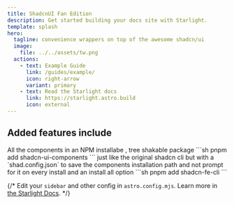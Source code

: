 ```yaml
---
title: ShadcnUI Fan Edition
description: Get started building your docs site with Starlight.
template: splash
hero:
  tagline: convenience wrappers on top of the awesome shadcn/ui
  image:
    file: ../../assets/tw.png
  actions:
    - text: Example Guide
      link: /guides/example/
      icon: right-arrow
      variant: primary
    - text: Read the Starlight docs
      link: https://starlight.astro.build
      icon: external
---
```



## Added features include

<CardGrid stagger>
  <Card title="shadcn-ui-components" icon="up-caret" >
    All the components in an NPM installabe , tree shakable package
    ```sh
    pnpm add shadcn-ui-components
    ```
  </Card>

  <Card title="shadcn-fe-cli" icon="add-document">
  just like the original shadcn cli but with a `shad.config.json`
   to save the components installation path and not prompt for it on every install
  and an install all option
    ```sh
    pnpm add shadcn-fe-cli
    ```
 </Card>

  {/* <Card title="Configure your site" icon="setting">
    Edit your `sidebar` and other config in `astro.config.mjs`.
  </Card>
  <Card title="Read the docs" icon="open-book">
    Learn more in [the Starlight Docs](https://starlight.astro.build/).
  </Card> */}
</CardGrid>
